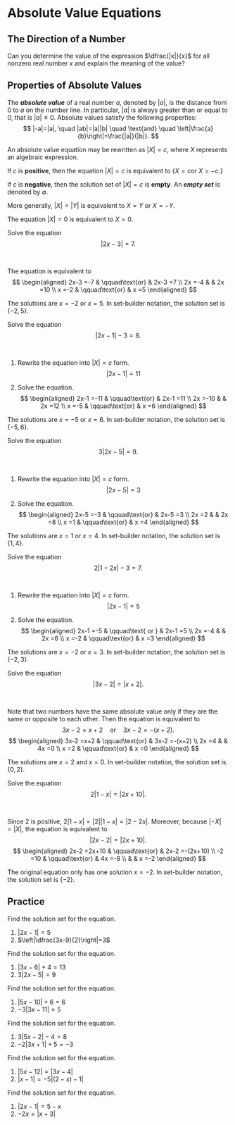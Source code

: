 # Absolute Value Equations

## The Direction of a Number

::: {.rmdthink}

Can you determine the value of the expression $\dfrac{|x|}{x}$ for all nonzero real number $x$ and explain the meaning of the value?

:::

## Properties of Absolute Values

The ***absolute value*** of a real number $a$, denoted by $|a|$, is the distance from $0$ to $a$ on the number line. In particular, $|a|$ is always greater than or equal to $0$, that is $|a|\geq 0$. Absolute values satisfy the following properties:
$$
|-a|=|a|, \quad |ab|=|a||b| \quad \text{and} \quad \left|\frac{a}{b}\right|=\frac{|a|}{|b|}.
$$

\paragraph*{Absolute Value Equation} An absolute value equation may be rewritten as $|X|=c$, where $X$ represents an algebraic expression.

If $c$ is **positive**, then the equation $|X|=c$ is equivalent to {$X=c$\quad or \quad $X=-c$.}

If $c$ is **negative**, then the solution set of $|X|=c$ is **empty**.
An ***empty set*** is denoted by $\emptyset$.

More generally, $|X|=|Y|$ is equivalent to $X=Y$ or $X=-Y$.

The equation $|X|=0$ is equivalent to $X=0$.

:::{.example}

Solve the equation
$$|2x-3|=7.$$

:::

:::{.solution}
\

The equation is equivalent to
$$
\begin{aligned}
    2x-3  =-7   & \qquad\text{or} & 2x-3  =7  \\
    2x    =-4   &          & 2x    =10 \\
    x     =-2   & \qquad\text{or} & x     =5
\end{aligned}
$$

The solutions are $x=-2$ or $x=5$. In set-builder notation, the solution set is $\{-2, 5\}$.

:::

:::{.example}

Solve the equation
$$|2x-1|-3=8.$$

:::

:::{.solution}
\

1. Rewrite the equation into $|X|=c$ form.
    $$|2x-1|=11$$

1. Solve the equation.
    $$
    \begin{aligned}
        2x-1  =-11   & \qquad\text{or} & 2x-1  =11 \\
        2x    =-10   &          & 2x    =12 \\
        x     =-5    & \qquad\text{or} & x     =6
    \end{aligned}
    $$

The solutions are $x=-5$ or $x=6$. In set-builder notation, the solution set is $\{-5, 6\}$.

:::

:::{.example}

Solve the equation
$$3|2x-5|=9.$$

:::

:::{.solution}
\

1. Rewrite the equation into $|X|=c$ form.
    $$|2x-5|=3$$

2. Solve the equation.
    $$
    \begin{aligned}
        2x-5  =-3   & \qquad\text{or} & 2x-5  =3 \\
        2x    =2    &          & 2x    =8 \\
        x     =1    & \qquad\text{or} & x     =4
    \end{aligned}
    $$

The solutions are $x=1$ or $x=4$. In set-builder notation, the solution set is $\{1, 4\}$.

:::

:::{.example}

Solve the equation
$$2|1-2x|-3=7.$$

:::

:::{.solution}
\

1. Rewrite the equation into $|X|=c$ form.
    $$|2x-1|=5$$

2. Solve the equation.
    $$
    \begin{aligned}
        2x-1  =-5   & \qquad\text{ or } & 2x-1  =5 \\
        2x    =-4   &            & 2x    =6 \\
        x     =-2   & \qquad\text{or}   & x     =3
    \end{aligned}
    $$

The solutions are $x=-2$ or $x=3$. In set-builder notation, the solution set is $\{-2, 3\}$.

:::

:::{.example}

Solve the equation
$$|3x-2|=|x+2|.$$

:::

:::{.solution}
\

Note that two numbers have the same absolute value only if they are the same or opposite to each other. Then the equation is equivalent to  
$$3x-2=x+2\quad \text{or} \quad 3x-2=-(x+2).$$
$$
\begin{aligned}
    3x-2  =x+2   & \qquad\text{or} & 3x-2  =-(x+2) \\
    2x    =4     &          & 4x    =0      \\
    x     =2     & \qquad\text{or} & x     =0
\end{aligned}
$$

The solutions are $x=2$ and $x=0$. In set-builder notation, the solution set is $\{0, 2\}$.

:::

:::{.example}

Solve the equation
$$2|1-x|=|2x+10|.$$

:::

:::{.solution}
\

Since $2$ is positive, $2|1-x|=|2||1-x|=|2-2x|$. Moreover, because $|-X|=|X|$, the equation is equivalent to
$$|2x-2|=|2x+10|.$$
$$
\begin{aligned}
    2x-2  =2x+10   & \qquad\text{or} & 2x-2  =-(2x+10) \\
    -2    =10      & \qquad\text{or} & 4x    =-8       \\
                   &          & x     =-2
\end{aligned}
$$

The original equation only has one solution $x=-2$. In set-builder notation, the solution set is $\{-2\}$.

:::

\newpage

## Practice

:::{.exercise}

Find the solution set for the equation.

1. $|2x-1|=5$
2. $\left|\dfrac{3x-9}{2}\right|=3$

:::

:::{.exercise}

Find the solution set for the equation.

1. $|3x-6|+4=13$
2. $3|2x-5|=9$

:::

:::{.exercise}

Find the solution set for the equation.

1. $|5x-10|+6=6$
1. $-3|3x-11|=5$

:::

:::{.exercise}

Find the solution set for the equation.

1. $3|5x - 2|-4 = 8$
1. $-2|3x + 1| + 5= -3$

:::

:::{.exercise}

Find the solution set for the equation.

1. $|5x-12|=|3x-4|$
1. $|x-1|=-5|(2-x)-1|$

:::

:::{.exercise}

Find the solution set for the equation.

1. $|2x-1|=5-x$
1. $-2x=|x+3|$

:::
